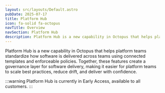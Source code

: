 ```yaml
---
layout: src/layouts/Default.astro
pubDate: 2025-07-17
title: Platform Hub
icon: fa-solid fa-octopus
navTitle: Overview
navSection: Platform Hub
description: Platform Hub is a new capability in Octopus that helps platform teams standardize how software is delivered across teams using connected templates and enforceable policies. Together, these features create a governance layer for software delivery, making it easier for platform teams to scale best practices, reduce drift, and deliver with confidence.
---
```

Platform Hub is a new capability in Octopus that helps platform teams standardize how software is delivered across teams using connected templates and enforceable policies. Together, these features create a governance layer for software delivery, making it easier for platform teams to scale best practices, reduce drift, and deliver with confidence.

:::warning
Platform Hub is currently in Early Access, available to all customers.
:::
